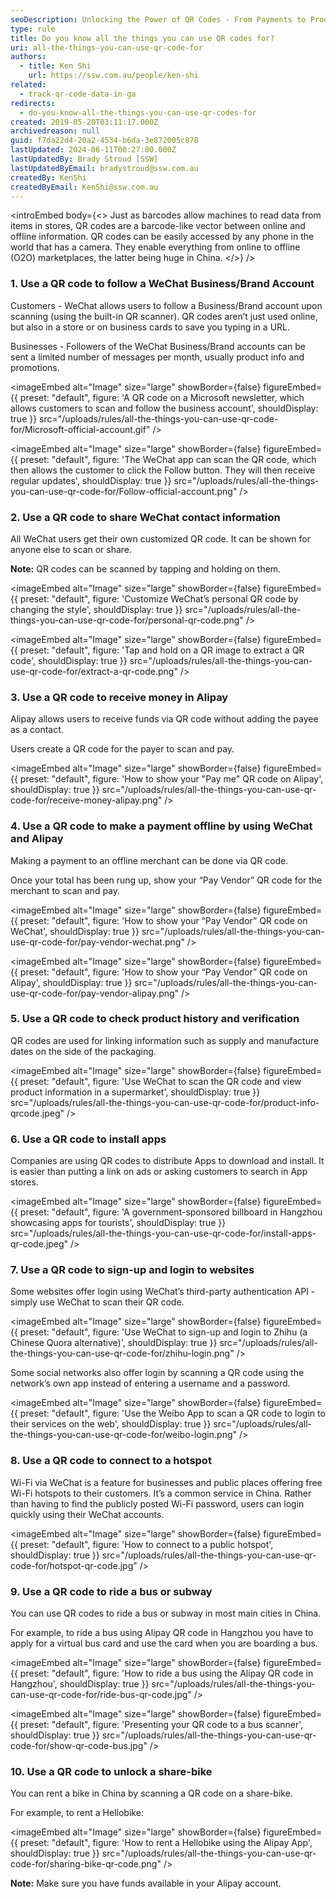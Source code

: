 ```yaml
---
seoDescription: Unlocking the Power of QR Codes - From Payments to Product Information Discover the numerous applications of QR codes, from making payments and installing apps to verifying product information and unlocking share-bikes. Explore the world of offline-to-online transactions, WeChat, Alipay, and more!
type: rule
title: Do you know all the things you can use QR codes for?
uri: all-the-things-you-can-use-qr-code-for
authors:
  - title: Ken Shi
    url: https://ssw.com.au/people/ken-shi
related:
  - track-qr-code-data-in-ga
redirects:
  - do-you-know-all-the-things-you-can-use-qr-codes-for
created: 2019-05-20T03:11:17.000Z
archivedreason: null
guid: f7da22d4-20a2-4534-b6da-3e872005c878
lastUpdated: 2024-06-11T00:27:00.000Z
lastUpdatedBy: Brady Stroud [SSW]
lastUpdatedByEmail: bradystroud@ssw.com.au
createdBy: KenShi
createdByEmail: KenShi@ssw.com.au
---
```


<introEmbed
  body={<>
Just as barcodes allow machines to read data from items in stores, QR codes are a barcode-like vector between online and offline information. QR codes can be easily accessed by any phone in the world that has a camera. They enable everything from online to offline (O2O) marketplaces, the latter being huge in China.
  </>}
/>
### 1. Use a QR code to follow a WeChat Business/Brand Account

Customers - WeChat allows users to follow a Business/Brand account upon scanning (using the built-in QR scanner). QR codes aren’t just used online, but also in a store or on business cards to save you typing in a URL.

Businesses - Followers of the WeChat Business/Brand accounts can be sent a limited number of messages per month, usually product info and promotions.


<imageEmbed
  alt="Image"
  size="large"
  showBorder={false}
  figureEmbed={{
    preset: "default",
    figure: 'A QR code on a Microsoft newsletter, which allows customers to scan and follow the business account',
    shouldDisplay: true
  }}
  src="/uploads/rules/all-the-things-you-can-use-qr-code-for/Microsoft-official-account.gif"
/>


<imageEmbed
  alt="Image"
  size="large"
  showBorder={false}
  figureEmbed={{
    preset: "default",
    figure: 'The WeChat app can scan the QR code, which then allows the customer to click the Follow button. They will then receive regular updates',
    shouldDisplay: true
  }}
  src="/uploads/rules/all-the-things-you-can-use-qr-code-for/Follow-official-account.png"
/>

### 2. Use a QR code to share WeChat contact information

All WeChat users get their own customized QR code. It can be shown for anyone else to scan or share.

**Note:** QR codes can be scanned by tapping and holding on them.


<imageEmbed
  alt="Image"
  size="large"
  showBorder={false}
  figureEmbed={{
    preset: "default",
    figure: 'Customize WeChat’s personal QR code by changing the style',
    shouldDisplay: true
  }}
  src="/uploads/rules/all-the-things-you-can-use-qr-code-for/personal-qr-code.png"
/>


<imageEmbed
  alt="Image"
  size="large"
  showBorder={false}
  figureEmbed={{
    preset: "default",
    figure: 'Tap and hold on a QR image to extract a QR code',
    shouldDisplay: true
  }}
  src="/uploads/rules/all-the-things-you-can-use-qr-code-for/extract-a-qr-code.png"
/>

### 3. Use a QR code to receive money in Alipay

Alipay allows users to receive funds via QR code without adding the payee as a contact.

Users create a QR code for the payer to scan and pay.


<imageEmbed
  alt="Image"
  size="large"
  showBorder={false}
  figureEmbed={{
    preset: "default",
    figure: 'How to show your "Pay me" QR code on Alipay',
    shouldDisplay: true
  }}
  src="/uploads/rules/all-the-things-you-can-use-qr-code-for/receive-money-alipay.png"
/>

### 4. Use a QR code to make a payment offline by using WeChat and Alipay

Making a payment to an offline merchant can be done via QR code.

Once your total has been rung up, show your “Pay Vendor” QR code for the merchant to scan and pay.


<imageEmbed
  alt="Image"
  size="large"
  showBorder={false}
  figureEmbed={{
    preset: "default",
    figure: 'How to show your “Pay Vendor” QR code on WeChat',
    shouldDisplay: true
  }}
  src="/uploads/rules/all-the-things-you-can-use-qr-code-for/pay-vendor-wechat.png"
/>


<imageEmbed
  alt="Image"
  size="large"
  showBorder={false}
  figureEmbed={{
    preset: "default",
    figure: 'How to show your “Pay Vendor” QR code on Alipay',
    shouldDisplay: true
  }}
  src="/uploads/rules/all-the-things-you-can-use-qr-code-for/pay-vendor-alipay.png"
/>

### 5. Use a QR code to check product history and verification

QR codes are used for linking information such as supply and manufacture dates on the side of the packaging.


<imageEmbed
  alt="Image"
  size="large"
  showBorder={false}
  figureEmbed={{
    preset: "default",
    figure: 'Use WeChat to scan the QR code and view product information in a supermarket',
    shouldDisplay: true
  }}
  src="/uploads/rules/all-the-things-you-can-use-qr-code-for/product-info-qrcode.jpeg"
/>

### 6. Use a QR code to install apps

Companies are using QR codes to distribute Apps to download and install. It is easier than putting a link on ads or asking customers to search in App stores.


<imageEmbed
  alt="Image"
  size="large"
  showBorder={false}
  figureEmbed={{
    preset: "default",
    figure: 'A government-sponsored billboard in Hangzhou showcasing apps for tourists',
    shouldDisplay: true
  }}
  src="/uploads/rules/all-the-things-you-can-use-qr-code-for/install-apps-qr-code.jpeg"
/>

### 7. Use a QR code to sign-up and login to websites

Some websites offer login using WeChat’s third-party authentication API - simply use WeChat to scan their QR code.


<imageEmbed
  alt="Image"
  size="large"
  showBorder={false}
  figureEmbed={{
    preset: "default",
    figure: 'Use WeChat to sign-up and login to Zhihu (a Chinese Quora alternative)',
    shouldDisplay: true
  }}
  src="/uploads/rules/all-the-things-you-can-use-qr-code-for/zhihu-login.png"
/>

Some social networks also offer login by scanning a QR code using the network’s own app instead of entering a username and a password.


<imageEmbed
  alt="Image"
  size="large"
  showBorder={false}
  figureEmbed={{
    preset: "default",
    figure: 'Use the Weibo App to scan a QR code to login to their services on the web',
    shouldDisplay: true
  }}
  src="/uploads/rules/all-the-things-you-can-use-qr-code-for/weibo-login.png"
/>

### 8. Use a QR code to connect to a hotspot

Wi-Fi via WeChat is a feature for businesses and public places offering free Wi-Fi hotspots to their customers. It’s a common service in China. Rather than having to find the publicly posted Wi-Fi password, users can login quickly using their WeChat accounts.


<imageEmbed
  alt="Image"
  size="large"
  showBorder={false}
  figureEmbed={{
    preset: "default",
    figure: 'How to connect to a public hotspot',
    shouldDisplay: true
  }}
  src="/uploads/rules/all-the-things-you-can-use-qr-code-for/hotspot-qr-code.jpg"
/>

### 9. Use a QR code to ride a bus or subway

You can use QR codes to ride a bus or subway in most main cities in China.

For example, to ride a bus using Alipay QR code in Hangzhou you have to apply for a virtual bus card and use the card when you are boarding a bus.


<imageEmbed
  alt="Image"
  size="large"
  showBorder={false}
  figureEmbed={{
    preset: "default",
    figure: 'How to ride a bus using the Alipay QR code in Hangzhou',
    shouldDisplay: true
  }}
  src="/uploads/rules/all-the-things-you-can-use-qr-code-for/ride-bus-qr-code.jpg"
/>


<imageEmbed
  alt="Image"
  size="large"
  showBorder={false}
  figureEmbed={{
    preset: "default",
    figure: 'Presenting your QR code to a bus scanner',
    shouldDisplay: true
  }}
  src="/uploads/rules/all-the-things-you-can-use-qr-code-for/show-qr-code-bus.jpg"
/>

### 10. Use a QR code to unlock a share-bike

You can rent a bike in China by scanning a QR code on a share-bike.

For example, to rent a Hellobike:


<imageEmbed
  alt="Image"
  size="large"
  showBorder={false}
  figureEmbed={{
    preset: "default",
    figure: 'How to rent a Hellobike using the Alipay App',
    shouldDisplay: true
  }}
  src="/uploads/rules/all-the-things-you-can-use-qr-code-for/sharing-bike-qr-code.png"
/>

**Note:** Make sure you have funds available in your Alipay account.
